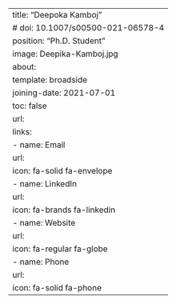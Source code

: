 ---
title: "Deepoka Kamboj"
# doi: 10.1007/s00500-021-06578-4
position: "Ph.D. Student"
image: Deepika-Kamboj.jpg
about:
  template: broadside
joining-date: 2021-07-01
toc: false
url:
links:
  - name: Email
    url:
    icon: fa-solid fa-envelope
  - name: LinkedIn
    url: 
    icon: fa-brands fa-linkedin
  - name: Website
    url: 
    icon: fa-regular fa-globe
  - name: Phone
    url:
    icon: fa-solid fa-phone
---